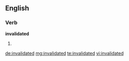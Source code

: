 ==English==

===Verb===
'''invalidated'''

# {{past of|[[invalidate]]}}

[[de:invalidated]]
[[mg:invalidated]]
[[te:invalidated]]
[[vi:invalidated]]